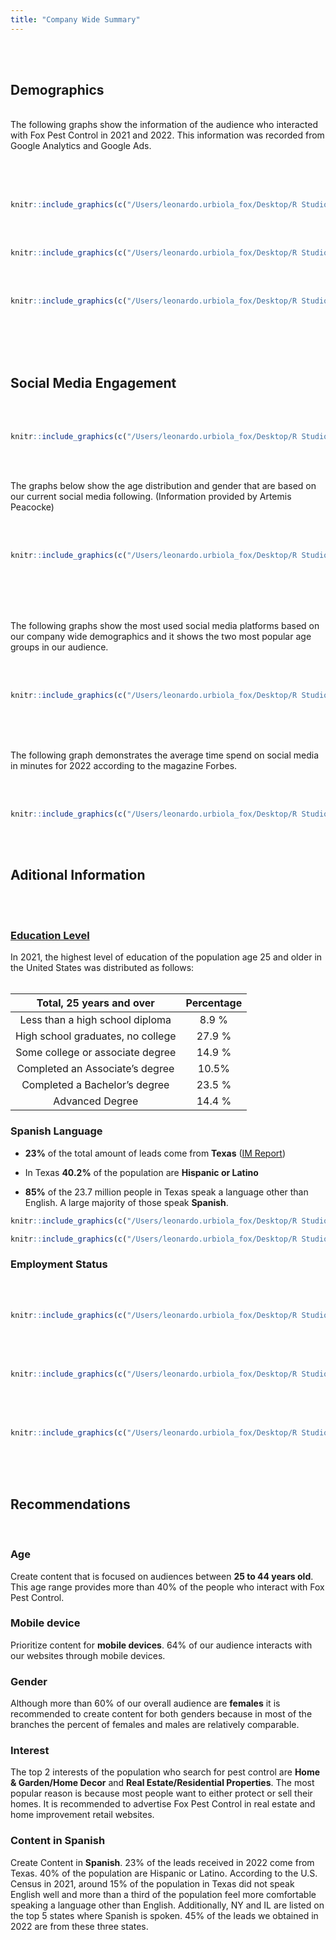 ```yaml
---
title: "Company Wide Summary"
---
```

<br/>
<br/>

## Demographics

<br/>
The following graphs show the information of the audience who interacted with Fox Pest Control in 2021 and 2022. This information was recorded from Google Analytics and Google Ads. 

<br/>
<br/>
<br/>


```r
knitr::include_graphics(c("/Users/leonardo.urbiola_fox/Desktop/R Studio/Audience/general_1.png"))
```




<br/>
<br/>

```r
knitr::include_graphics(c("/Users/leonardo.urbiola_fox/Desktop/R Studio/Audience/general_2.png"))
```

<br/>
<br/>

```r
knitr::include_graphics(c("/Users/leonardo.urbiola_fox/Desktop/R Studio/Audience/landing.png"))
```

<br/>
<br/>
<br/>
<br/>



## Social Media Engagement 

<br/><br/>
```r
knitr::include_graphics(c("/Users/leonardo.urbiola_fox/Desktop/R Studio/Audience/sem3.png"))
```
<br/>
<br/>

The graphs below show the age distribution and gender that are based on our current social media following. (Information provided by Artemis Peacocke)

<br/> <br/> 
```r
knitr::include_graphics(c("/Users/leonardo.urbiola_fox/Desktop/R Studio/Audience/q5.png"))
```

<br/>
<br/>
<br/> <br/> 

The following graphs show the most used social media platforms based on our company wide demographics and it shows the two most popular age groups in our audience. 

<br/> <br/> 
```r
knitr::include_graphics(c("/Users/leonardo.urbiola_fox/Desktop/R Studio/Audience/media1.png"))
```
<br/>
<br/>
<br/> 

The following graph demonstrates the average time spend on social media in minutes for 2022 according to the magazine Forbes. 

<br/> <br/> 
```r
knitr::include_graphics(c("/Users/leonardo.urbiola_fox/Desktop/R Studio/Audience/media2.png"))
```

<br/><br/>

## Aditional Information

<br/>
<br/>

### [Education Level](https://www.census.gov/newsroom/press-releases/2022/educational-attainment.html#:~:text=1%20In%202021%2C%2029.4%25%20of%20men%20age%2025,more%2C%2053.1%25%20were%20women%20and%2046.9%25%20were%20men./) 

In 2021, the highest level of education of the population age 25 and older in the United States was distributed as follows: 
<br/><br/>

|**Total, 25 years and over**      |**Percentage**|     
|:--------------------------------:|:---:|
|Less than a high school diploma   | 8.9 %|
|High school graduates, no college | 27.9 %|
|Some college or associate degree  | 14.9 %|
| Completed an Associate's degree  | 10.5% |
|Completed a Bachelor's degree     | 23.5 %|
| Advanced Degree                  | 14.4 %|

### Spanish Language 

* **23%** of the total amount of leads come from **Texas** ([IM Report](https://app.powerbi.com/groups/me/reports/f381dddc-6f32-4138-82a4-185b134a5c79/ReportSectionad6d6d8da06eb3248e83/))

* In Texas **40.2%** of the population are **Hispanic or Latino**

* **85%** of the 23.7 million people in Texas speak a language other than English. A large majority of those speak **Spanish**.

```r
knitr::include_graphics(c("/Users/leonardo.urbiola_fox/Desktop/R Studio/Audience/map1.png"))
```


```r
knitr::include_graphics(c("/Users/leonardo.urbiola_fox/Desktop/R Studio/Audience/popu1.png"))
```

### Employment Status
<br/>
<br/>

```r
knitr::include_graphics(c("/Users/leonardo.urbiola_fox/Desktop/R Studio/Audience/age_3.png"))
```

<br/><br/><br/>
```r
knitr::include_graphics(c("/Users/leonardo.urbiola_fox/Desktop/R Studio/Audience/age_4.png"))
```
<br/><br/><br/>

```r
knitr::include_graphics(c("/Users/leonardo.urbiola_fox/Desktop/R Studio/Audience/income_5.png"))
```
<br/><br/><br/>

## Recommendations

<br/>

### Age

Create content that is focused on audiences between **25 to 44 years old**. This age range provides more than 40% of the people who interact with Fox Pest Control.

### Mobile device

Prioritize content for **mobile devices**. 64% of our audience interacts with our websites through mobile devices.  


### Gender

Although more than 60% of our overall audience are **females** it is recommended to create content for both genders because in most of the branches the percent of females and males are relatively comparable.

### Interest

The top 2 interests of the population who search for pest control are **Home & Garden/Home Decor** and **Real Estate/Residential Properties**. The most popular reason is because most people want to either protect or sell their homes. 
It is recommended to advertise Fox Pest Control in real estate and home improvement retail websites. 

### Content in Spanish 

Create Content in **Spanish**. 23% of the leads received in 2022 come from Texas. 40% of the population are Hispanic or Latino. According to the U.S. Census in 2021, around 15% of the population in Texas did not speak English well and more than a third of the population feel more comfortable speaking a language other than English. Additionally, NY and IL are listed on the top 5 states where Spanish is spoken. 45% of the leads we obtained in 2022 are from these three states. 




